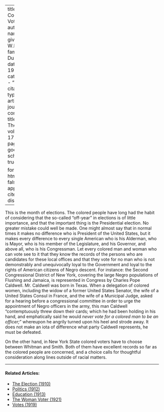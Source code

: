 
---
title: 'The Colored Voter'
author:
  - name:
      given: W.E.B.
      family: Du Bois
date: May 1919
categories: 
  - ""
citation: 
  type: article-journal
  container-title: The Crisis
  volume: 17
  issue: 1
  page: 8-9
google-scholar: true

format:
  html:
    toc: false
    appendix-cite-as: display
---


This is the month of elections. The colored people have long had the habit of considering that the so-called "off-year" in elections is of little importance, and that the important thing is the Presidential election. No greater mistake could well be made. One might almost say that in normal times it makes no difference who is President of the United States, but it makes every difference to every single American who is his Alderman, who is Mayor, who is his member of the Legislature, and his Governor, and above all, who is his Congressman. Let every colored man and woman who can vote see to it that they know the records of the persons who are candidates for these local offices and that they vote for no man who is not demonstrably and unequivocally loyal to the Government and loyal to the rights of American citizens of Negro descent. For instance: the Second Congressional District of New York, covering the large Negro populations of Flushing and Jamaica, is represented in Congress by Charles Pope Caldwell. Mr. Caldwell was born in Texas. When a delegation of colored women, including the widow of a former United States Senator, the wife of a United States Consul in France, and the wife of a Municipal Judge, asked for a hearing before a congressional committee in order to urge the appointment of Negro officers in the army, this man Caldwell "contemptuously threw down their cards; which he had been holding in his hand, and emphatically said he would *never vote for a colored man to be an officer;*" whereupon he angrily turned upon his heel and strode away. It does not make an iota of difference what party Caldwell represents, he must be defeated.

On the other hand, in New York State colored voters have to choose between Whitman and Smith. Both of them have excellent records so far as the colored people are concerned, and a choice calls for thoughtful consideration along lines outside of racial matters.

<!-- Similar articles start here -->

<hr>
#### Related Articles:

* [The Election (1910)](/Volumes/01/02/election.html)
* [Politics (1912)](/Volumes/04/04/politics.html)
* [Education (1913)](/Volumes/06/02/democrats.html)
* [The Woman Voter (1921)](/Volumes/21/05/woman_voter.html)
* [Votes (1919)](/Volumes/19/02/votes.html)

<!-- Similar articles end here -->